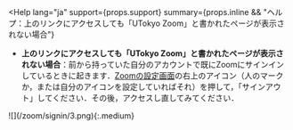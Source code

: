 
<Help 
  lang="ja"
  support={props.support}
  summary={props.inline && "ヘルプ：上のリンクにアクセスしても「UTokyo Zoom」と書かれたページが表示されない場合"}
>
  - <If cond={!props.inline}>**上のリンクにアクセスしても「UTokyo Zoom」と書かれたページが表示されない場合**：</If>前から持っていた自分のアカウントで既にZoomにサインインしているときに起きます．[Zoomの設定画面](https://zoom.us/profile)の右上のアイコン（人のマークか，または自分のアイコンを設定していればそれ）を押して，「サインアウト」してください．その後，アクセスし直してみてください．

  <If cond={props.big}>
    ![](/zoom/signin/3.png){:.medium}
  </If>
</Help>
